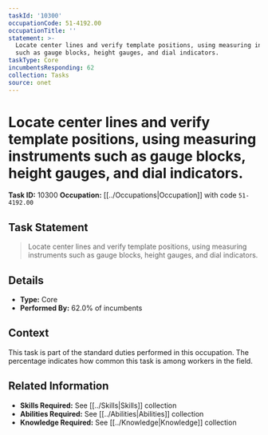 ```yaml
---
taskId: '10300'
occupationCode: 51-4192.00
occupationTitle: ''
statement: >-
  Locate center lines and verify template positions, using measuring instruments
  such as gauge blocks, height gauges, and dial indicators.
taskType: Core
incumbentsResponding: 62
collection: Tasks
source: onet
---
```

# Locate center lines and verify template positions, using measuring instruments such as gauge blocks, height gauges, and dial indicators.

**Task ID:** 10300
**Occupation:** [[../Occupations|Occupation]] with code `51-4192.00`

## Task Statement

> Locate center lines and verify template positions, using measuring instruments such as gauge blocks, height gauges, and dial indicators.

## Details

- **Type:** Core
- **Performed By:** 62.0% of incumbents

## Context

This task is part of the standard duties performed in this occupation. The percentage indicates how common this task is among workers in the field.

## Related Information

- **Skills Required:** See [[../Skills|Skills]] collection
- **Abilities Required:** See [[../Abilities|Abilities]] collection
- **Knowledge Required:** See [[../Knowledge|Knowledge]] collection
